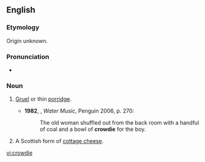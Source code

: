 ==English==
{{wikipedia}}
===Etymology===
Origin unknown.

===Pronunciation===
*{{a|UK}} {{IPA|/ˈkɹaʊdi/|lang=en}}

===Noun===
{{en-noun|-}}

# {{context|Scotland|now|_|historical|lang=en}} [[gruel|Gruel]] or thin [[porridge]].
#*'''1982''', {{w|TC Boyle}}, ''Water Music'', Penguin 2006, p. 270:
#*:The old woman shuffled out from the back room with a handful of coal and a bowl of '''crowdie''' for the boy.
# A Scottish form of [[cottage cheese]].

[[vi:crowdie]]